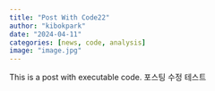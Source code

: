 ```yaml
---
title: "Post With Code22"
author: "kibokpark"
date: "2024-04-11"
categories: [news, code, analysis]
image: "image.jpg"
---
```


This is a post with executable code.
포스팅 수정 테스트
